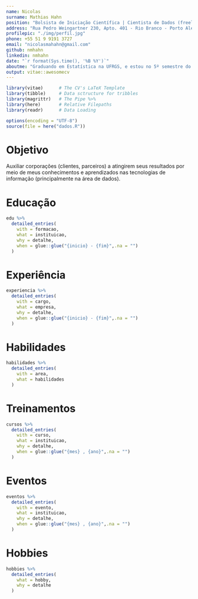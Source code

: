 ```yaml
---
name: Nicolas
surname: Mathias Hahn 
position: "Bolsista de Iniciação Científica | Cientista de Dados (freelancer)"
address: "Rua Pedro Weingartner 230, Apto. 401 - Rio Branco - Porto Alegre - Rs - Brasil"
profilepic: "./img/perfil.jpg"
phone: +55 51 9 9191 3727
email: "nicolasmahahn@gmail.com"
github: nmhahn
linkedin: nmhahn
date: "`r format(Sys.time(), '%B %Y')`"
aboutme: "Graduando em Estatística na UFRGS, e estou no 5º semestre do curso. Perfil Analítico. Tenho afinidade e conhecimentos de programação, visualização de dados e soluções baseadas em descrição e análise de dados."
output: vitae::awesomecv
---
```


```r
library(vitae)      # The CV's LaTeX Template
library(tibble)     # Data sctructure for tribbles
library(magrittr)   # The Pipe %>%
library(here)       # Relative Filepaths
library(readr)      # Data Loading

options(encoding = "UTF-8")
source(file = here("dados.R"))
```

# Objetivo
Auxiliar corporações (clientes, parceiros) a atingirem seus resultados por meio de meus conhecimentos e aprendizados nas tecnologias de informação (principalmente na área de dados). 

# Educação
```r
edu %>%
  detailed_entries(
    with = formacao,
    what = instituicao,
    why = detalhe,
    when = glue::glue("{inicio} - {fim}",.na = "")
  )
```

# Experiência
```r
experiencia %>%
  detailed_entries(
    with = cargo,
    what = empresa,
    why = detalhe,
    when = glue::glue("{inicio} - {fim}",.na = "")
  )
```


# Habilidades
```r
habilidades %>%
  detailed_entries(
    with = area,
    what = habilidades
  )
```


# Treinamentos
```r
cursos %>%
  detailed_entries(
    with = curso,
    what = instituicao,
    why = detalhe,
    when = glue::glue("{mes} , {ano}",.na = "")
  )
```

# Eventos
```r
eventos %>%
  detailed_entries(
    with = evento,
    what = instituicao,
    why = detalhe,
    when = glue::glue("{mes} , {ano}",.na = "")
  )
```


# Hobbies
```r
hobbies %>%
  detailed_entries(
    what = hobby,
    why = detalhe
  )
```
